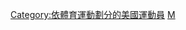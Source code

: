 {{Commons category|Cyclists from the United States}}

[[Category:依體育運動劃分的美國運動員|Category:依體育運動劃分的美國運動員]]
[[Category:各国自行车运动员|M]]